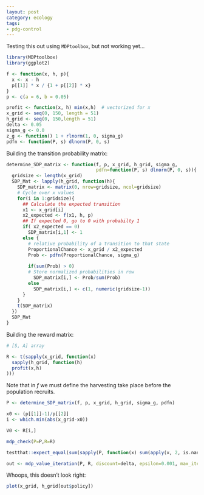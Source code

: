 ```yaml
---
layout: post
category: ecology
tags:
- pdg-control
---
```


Testing this out using `MDPtoolbox`, but not working yet...




```r
library(MDPtoolbox)
library(ggplot2)
```




```r
f <- function(x, h, p){ 
  x <- x - h
  p[[1]] * x / {1 + p[[2]] * x}  
}
p <- c(a = 6, b = 0.05)

profit <- function(x, h) min(x,h)  # vectorized for x
x_grid <- seq(0, 150, length = 51)
h_grid <- seq(0, 150,length = 51)
delta <- 0.05
sigma_g <- 0.0
z_g <- function() 1 + rlnorm(1, 0, sigma_g)
pdfn <- function(P, s) dlnorm(P, 0, s)
```


Building the transition probability matrix: 

```r
determine_SDP_matrix <- function(f, p, x_grid, h_grid, sigma_g,
                                 pdfn=function(P, s) dlnorm(P, 0, s)){
  gridsize <- length(x_grid)
  SDP_Mat <- lapply(h_grid, function(h){
    SDP_matrix <- matrix(0, nrow=gridsize, ncol=gridsize)
    # Cycle over x values
    for(i in 1:gridsize){ 
      ## Calculate the expected transition  
      x1 <- x_grid[i]
      x2_expected <- f(x1, h, p)
      ## If expected 0, go to 0 with probabilty 1
      if( x2_expected == 0) 
        SDP_matrix[i,1] <- 1  
      else {
        # relative probability of a transition to that state
        ProportionalChance <- x_grid / x2_expected
        Prob <- pdfn(ProportionalChance, sigma_g)
        
        if(sum(Prob) > 0)
        # Store normalized probabilities in row
          SDP_matrix[i,] <- Prob/sum(Prob)
        else 
          SDP_matrix[i,] <- c(1, numeric(gridsize-1))
      }
    }
    t(SDP_matrix)
  })
  SDP_Mat
}


```
Building the reward matrix: 

```r
# [S, A] array

R <- t(sapply(x_grid, function(x)
  sapply(h_grid, function(h)
  profit(x,h)
)))
```

Note that in $f$ we must define the harvesting take place before the population recruits.

```r
P <- determine_SDP_matrix(f, p, x_grid, h_grid, sigma_g, pdfn)
```


```r
x0 <- (p[[1]]-1)/p[[2]]
i <- which.min(abs(x_grid-x0))

V0 <- R[i,]
```

```r
mdp_check(P=P,R=R)

testthat::expect_equal(sum(sapply(P, function(x) sum(apply(x, 2, is.nan)))), 0)
```

```r
out <- mdp_value_iteration(P, R, discount=delta, epsilon=0.001, max_iter = 1e4, V0=V0)
```


Whoops, this doesn't look right:

```r
plot(x_grid, h_grid[out$policy])
```
